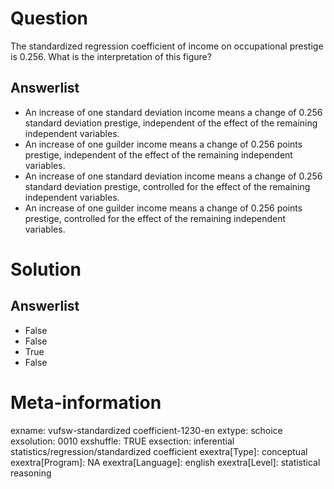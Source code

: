 Question
========
The standardized regression coefficient of income on occupational
prestige is 0.256. What is the interpretation of this figure?

Answerlist
----------
* An increase of one standard deviation income means a change of 0.256
  standard deviation prestige, independent of the effect of the remaining
  independent variables.
* An increase of one guilder income means a change of 0.256 points
  prestige, independent of the effect of the remaining independent
  variables.
* An increase of one standard deviation income means a change of 0.256
  standard deviation prestige, controlled for the effect of the remaining
  independent variables.
* An increase of one guilder income means a change of 0.256 points
  prestige, controlled for the effect of the remaining independent
  variables.

Solution
========










Answerlist
----------
* False
* False
* True
* False

Meta-information
================
exname: vufsw-standardized coefficient-1230-en
extype: schoice
exsolution: 0010
exshuffle: TRUE
exsection: inferential statistics/regression/standardized coefficient
exextra[Type]: conceptual
exextra[Program]: NA
exextra[Language]: english
exextra[Level]: statistical reasoning

